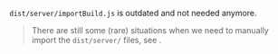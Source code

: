 
<Note type="warning">`dist/server/importBuild.js` is outdated and not needed anymore.</Note>

> There are still some (rare) situations when we need to manually import the `dist/server/` files, see <Link href="/importBuild.cjs" />.
